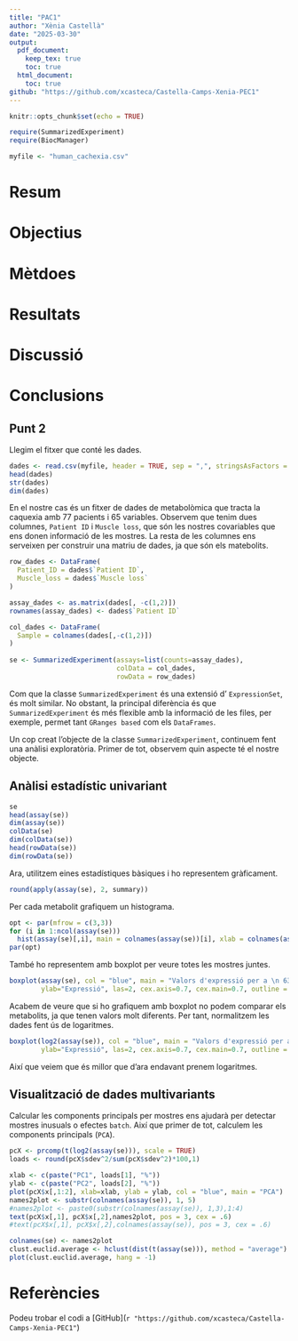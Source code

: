 ```yaml
---
title: "PAC1"
author: "Xènia Castellà"
date: "2025-03-30"
output: 
  pdf_document:
    keep_tex: true
    toc: true
  html_document:
    toc: true
github: "https://github.com/xcasteca/Castella-Camps-Xenia-PEC1"
---
```


```r
knitr::opts_chunk$set(echo = TRUE)
```

```r
require(SummarizedExperiment)
require(BiocManager)
```

```r
myfile <- "human_cachexia.csv"
```

# Resum

# Objectius

# Mètdoes

# Resultats

# Discussió

# Conclusions

## Punt 2

Llegim el fitxer que conté les dades.
```r
dades <- read.csv(myfile, header = TRUE, sep = ",", stringsAsFactors = FALSE, check.names = FALSE)
head(dades)
str(dades)
dim(dades)
```

En el nostre cas és un fitxer de dades de metabolòmica que tracta la caquexia amb 77 pacients i 65 variables. Observem que tenim dues columnes, `Patient ID` i `Muscle loss`, que són les nostres covariables que ens donen informació de les mostres. La resta de les columnes ens serveixen per construir una matriu de dades, ja que són els matebolits. 

```r
row_dades <- DataFrame(
  Patient_ID = dades$`Patient ID`,
  Muscle_loss = dades$`Muscle loss`
)

assay_dades <- as.matrix(dades[, -c(1,2)])
rownames(assay_dades) <- dades$`Patient ID`

col_dades <- DataFrame(
  Sample = colnames(dades[,-c(1,2)])
)
                       
se <- SummarizedExperiment(assays=list(counts=assay_dades),
                           colData = col_dades,
                           rowData = row_dades)
```

Com que la classe `SummarizedExperiment` és una extensió d' `ExpressionSet`, és molt similar. No obstant, la principal diferència és que `SummarizedExperiment` és més flexible amb la informació de les files, per exemple, permet tant `GRanges based` com els `DataFrames`.

Un cop creat l'objecte de la classe `SummarizedExperiment`, continuem fent una anàlisi exploratòria. Primer de tot, observem quin aspecte té el nostre objecte.

## Anàlisi estadístic univariant

```r
se
head(assay(se))
dim(assay(se))
colData(se)
dim(colData(se))
head(rowData(se))
dim(rowData(se))
```
Ara, utilitzem eines estadístiques bàsiques i ho representem gràficament. 

```r
round(apply(assay(se), 2, summary))
```

Per cada metabolit grafiquem un histograma. 

```r
opt <- par(mfrow = c(3,3))
for (i in 1:ncol(assay(se)))
  hist(assay(se)[,i], main = colnames(assay(se))[i], xlab = colnames(assay(se))[i])
par(opt)
```
També ho representem amb boxplot per veure totes les mostres juntes.
```r
boxplot(assay(se), col = "blue", main = "Valors d'expressió per a \n 63 mostres dos grups", xlab="Matebolits", 
        ylab="Expressió", las=2, cex.axis=0.7, cex.main=0.7, outline = FALSE)
```
Acabem de veure que si ho grafiquem amb boxplot no podem comparar els metabolits, ja que tenen valors molt diferents. Per tant, normalitzem les dades fent ús de logaritmes.

```r
boxplot(log2(assay(se)), col = "blue", main = "Valors d'expressió per a \n 63 mostres dos grups", xlab="Matebolits", 
        ylab="Expressió", las=2, cex.axis=0.7, cex.main=0.7, outline = FALSE)
```
Així que veiem que és millor que d'ara endavant prenem logaritmes. 

## Visualització de dades multivariants

Calcular les components principals per mostres ens ajudarà per detectar mostres inusuals o efectes `batch`. Així que primer de tot, calculem les components principals (`PCA`).

```r
pcX <- prcomp(t(log2(assay(se))), scale = TRUE)
loads <- round(pcX$sdev^2/sum(pcX$sdev^2)*100,1)
```

```r
xlab <- c(paste("PC1", loads[1], "%"))
ylab <- c(paste("PC2", loads[2], "%"))
plot(pcX$x[,1:2], xlab=xlab, ylab = ylab, col = "blue", main = "PCA")
names2plot <- substr(colnames(assay(se)), 1, 5)
#names2plot <- paste0(substr(colnames(assay(se)), 1,3),1:4)
text(pcX$x[,1], pcX$x[,2],names2plot, pos = 3, cex = .6)
#text(pcX$x[,1], pcX$x[,2],colnames(assay(se)), pos = 3, cex = .6)
```


```r
colnames(se) <- names2plot
clust.euclid.average <- hclust(dist(t(assay(se))), method = "average")
plot(clust.euclid.average, hang = -1)
```


# Referències

Podeu trobar el codi a [GitHub](`r "https://github.com/xcasteca/Castella-Camps-Xenia-PEC1"`)
